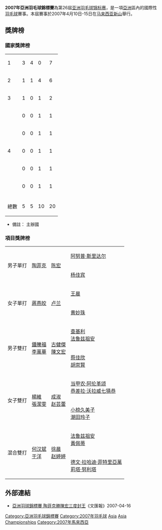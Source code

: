{{noteTA|G1=Badminton}}
'''2007年亞洲羽毛球錦標賽'''為第26屆[[亚洲羽毛球锦标赛|亚洲羽毛球锦标赛]]，是一項[[亞洲|亞洲]]區內的國際性[[羽毛球|羽毛球]]賽事。本屆賽事於2007年4月10日-15日在[[马来西亚|马来西亚]][[新山|新山]]舉行。

==獎牌榜==
===國家獎牌榜===
{| {{RankedMedalTable}}
|-
|1||style="text-align:left"| {{CHN}} ||3||4||0||7
|- bgcolor=ccccff
|2||style="text-align:left"| {{MAS}} ||1||1||4||6
|-
|3||style="text-align:left"| {{INA}} ||1||0||1||2
|-
|rowspan="5"|4||style="text-align:left"| {{IND}} ||0||0||1||1
|-
|style="text-align:left"| {{HKG}} ||0||0||1||1
|-
|style="text-align:left"| {{TPE}} ||0||0||1||1
|-
|style="text-align:left"| {{THA}} ||0||0||1||1
|-
|style="text-align:left"| {{JPN}} ||0||0||1||1
|-
|- class="sortbottom"
!colspan=2|總數|| 5 || 5 || 10 || 20
|}
*備註：{{colorbox|#ccccff| }} 主辦國

===項目獎牌榜===
{| {{MedalistTable|type=項目}}
|-
|rowspan=2|男子單打
|rowspan=2|{{flagicon|INA}} [[陶菲克·希达亚特|陶菲克]]
|rowspan=2|{{flagicon|CHN}} [[陈宏_(羽毛球运动员)|陈宏]]
|{{flagicon|IND}} [[阿努普·斯里达尔|阿努普·斯里达尔]]
|-
|{{flagicon|MAS}} [[杨佳宾|杨佳宾]]
|-
|rowspan=2|女子單打
|rowspan=2|{{flagicon|CHN}} [[蔣燕皎|蔣燕皎]]
|rowspan=2|{{flagicon|CHN}} [[卢兰|卢兰]]
|{{flagicon|HKG}} [[王晨_(羽毛球運動員)|王晨]]
|-
|{{flagicon|MAS}} [[黄妙珠|黄妙珠]]
|-
|rowspan=2|男子雙打
|rowspan=2|{{flagicon|MAS}} [[鍾騰福|鍾騰福]]<br/>{{flagicon|MAS}} [[李萬華|李萬華]]
|rowspan=2|{{flagicon|MAS}} [[古健傑|古健傑]]<br/>{{flagicon|MAS}} [[陳文宏_(羽毛球運動員)|陳文宏]]
|{{flagicon|MAS}} [[查基利阿都拉迪夫|查基利]]<br/>{{flagicon|MAS}} [[法鲁兹祖安|法鲁兹祖安]]
|-
|{{flagicon|TPE}} [[蔡佳欣|蔡佳欣]]<br/>{{flagicon|TPE}} [[胡崇賢|胡崇賢]]
|-
|rowspan=2|女子雙打
|rowspan=2|{{flagicon|CHN}} [[楊維|楊維]]<br />{{flagicon|CHN}} [[張潔雯|張潔雯]]
|rowspan=2|{{flagicon|CHN}} [[成淑|成淑]]<br />{{flagicon|CHN}} [[赵芸蕾|赵芸蕾]]
|{{flagicon|THA}} [[当甲农·阿伦革颂|当甲农·阿伦革颂]]<br/>{{flagicon|THA}} [[恭差拉·沃拉威七猜恭|恭差拉·沃拉威七猜恭]]
|-
|{{flagicon|JPN}} [[小椋久美子|小椋久美子]]<br />{{flagicon|JPN}} [[潮田玲子|潮田玲子]]
|-
|rowspan=2|混合雙打
|rowspan=2|{{flagicon|CHN}} [[何汉斌|何汉斌]]<br/>{{flagicon|CHN}} [[于洋_(羽毛球运动员)|于洋]]
|rowspan=2|{{flagicon|CHN}} [[徐晨|徐晨]]<br/>{{flagicon|CHN}} [[赵婷婷|赵婷婷]]
|{{flagicon|MAS}} [[法鲁兹祖安|法鲁兹祖安]]<br/>{{flagicon|MAS}} [[黃佩蒂|黃佩蒂]]
|-
|{{flagicon|INA}} [[德文·拉哈迪·菲特里亞萬|德文·拉哈迪·菲特里亞萬]]<br/>{{flagicon|INA}} [[莉塔·努利塔|莉塔·努利塔]]
|}

==外部連結==
{{Portal box|马来西亚|羽毛球}}
*[http://paper.wenweipo.com/2007/04/16/SP0704160016.htm 亞洲羽球錦標賽 陶菲克勝陳宏三度封王]{{Wayback|url=http://paper.wenweipo.com/2007/04/16/SP0704160016.htm |date=20070923015345 }}《文匯報》2007-04-16

{{亞洲羽毛球錦標賽}}
{{2007年世界羽聯大獎賽}}

[[Category:亞洲羽毛球錦標賽|Category:亞洲羽毛球錦標賽]]
[[Category:2007年羽毛球|Category:2007年羽毛球]]
[[Category:2007年世界羽聯大獎賽|Asia]]
[[Category:馬來西亞主辦的國際羽毛球賽事|Asia Championships]]
[[Category:2007年馬來西亞|Category:2007年馬來西亞]]